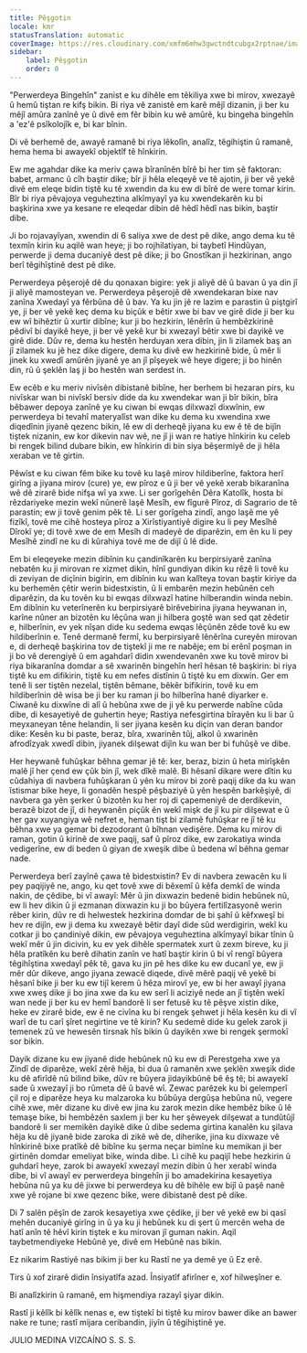 ```yaml
---
title: Pêşgotin
locale: kmr
statusTranslation: automatic
coverImage: https://res.cloudinary.com/xmfm6mhw3gwctndtcubgx2rptnae/image/upload/v1740337243/small_cover_educacion_fundamental_a051170f1c.webp
sidebar:
    label: Pêşgotin
    order: 0
---
```

"Perwerdeya Bingehîn" zanist e ku dihêle em têkiliya xwe bi mirov, xwezayê û hemû tiştan re kifş bikin. Bi riya vê zanistê em karê mêjî dizanin, ji ber ku mêjî amûra zanînê ye û divê em fêr bibin ku wê amûrê, ku bingeha bingehîn a 'ez'ê psîkolojîk e, bi kar bînin.

Di vê berhemê de, awayê ramanê bi riya lêkolîn, analîz, têgihiştin û ramanê, hema hema bi awayekî objektîf tê hînkirin.

Ew me agahdar dike ka meriv çawa bîranînên bîrê bi her tim sê faktoran: babet, armanc û cîh baştir dike; bîr ji hêla eleqeyê ve tê ajotin, ji ber vê yekê divê em eleqe bidin tiştê ku tê xwendin da ku ew di bîrê de were tomar kirin. Bîr bi riya pêvajoya veguheztina alkîmyayî ya ku xwendekarên ku bi başkirina xwe ya kesane re eleqedar dibin dê hêdî hêdî nas bikin, baştir dibe.

Ji bo rojavayîyan, xwendin di 6 saliya xwe de dest pê dike, ango dema ku tê texmîn kirin ku aqilê wan heye; ji bo rojhilatiyan, bi taybetî Hindûyan, perwerde ji dema ducaniyê dest pê dike; ji bo Gnostîkan ji hezkirinan, ango berî têgihîştinê dest pê dike.

Perwerdeya pêşerojê dê du qonaxan bigire: yek ji aliyê dê û bavan û ya din jî ji aliyê mamosteyan ve. Perwerdeya pêşerojê dê xwendekaran bixe nav zanîna Xwedayî ya fêrbûna dê û bav. Ya ku jin jê re lazim e parastin û piştgirî ye, ji ber vê yekê keç dema ku biçûk e bêtir xwe bi bav ve girê dide ji ber ku ew wî bihêztir û xurtir dibîne; kur ji bo hezkirin, lênêrîn û hembêzkirinê pêdivî bi dayikê heye, ji ber vê yekê kur bi xwezayî bêtir xwe bi dayikê ve girê dide. Dûv re, dema ku hestên herduyan xera dibin, jin li zilamek baş an jî zilamek ku jê hez dike digere, dema ku divê ew hezkirinê bide, û mêr li jinek ku xwedî amûrên jiyanê ye an jî pîşeyek wê heye digere; ji bo hinên din, rû û şeklên laş ji bo hestên wan serdest in.

Ew ecêb e ku meriv nivîsên dibistanê bibîne, her berhem bi hezaran pirs, ku nivîskar wan bi nivîskî bersiv dide da ku xwendekar wan ji bîr bikin, bîra bêbawer depoya zanînê ye ku ciwan bi ewqas dilxwazî dixwînin, ew perwerdeya bi tevahî materyalîst wan dike ku dema ku xwendina xwe diqedînin jiyanê qezenc bikin, lê ew di derheqê jiyana ku ew ê tê de bijîn tiştek nizanin, ew kor dikevin nav wê, ne jî ji wan re hatiye hînkirin ku celeb bi rengek bilind dubare bikin, ew hînkirin di bin siya bêşermiyê de ji hêla xeraban ve tê girtin.

Pêwîst e ku ciwan fêm bike ku tovê ku laşê mirov hildiberîne, faktora herî girîng a jiyana mirov (cure) ye, ew pîroz e û ji ber vê yekê xerab bikaranîna wê dê zirarê bide nifşa wî ya xwe. Li ser gorîgehên Dêra Katolîk, hosta bi rêzdariyeke mezin wekî nûnerê laşê Mesîh, ew fîgurê Pîroz, di Sagrario de tê parastin; ew ji tovê genim pêk tê. Li ser gorîgeha zindî, ango laşê me yê fizîkî, tovê me cihê hosteya pîroz a Xirîstiyantiyê digire ku li pey Mesîhê Dîrokî ye; di tovê xwe de em Mesîh di madeyê de diparêzin, em ên ku li pey Mesîhê zindî ne ku di kûrahiya tovê me de dijî û lê dide.

Em bi eleqeyeke mezin dibînin ku çandinîkarên ku berpirsiyarê zanîna nebatên ku ji mirovan re xizmet dikin, hînî gundiyan dikin ku rêzê li tovê ku di zeviyan de diçînin bigirin, em dibînin ku wan kalîteya tovan baştir kiriye da ku berhemên çêtir werin bidestxistin, û li embarên mezin hebûnên ceh diparêzin, da ku tovên ku bi ewqas dilxwazî hatine hilberandin winda nebin. Em dibînin ku veterînerên ku berpirsiyarê birêvebirina jiyana heywanan in, karîne nûner an bizotên ku lêçûna wan ji hilbera goştê wan sed qat zêdetir e, hilberînin, ev yek nîşan dide ku sedema ewqas lêçûnên zêde tovê ku ew hildiberînin e. Tenê dermanê fermî, ku berpirsiyarê lênêrîna cureyên mirovan e, di derheqê başkirina tov de tiştekî ji me re nabêje; em bi erênî poşman in ji bo vê derengiyê û em agahdarî didin xwendevanên xwe ku tovê mirov bi riya bikaranîna domdar a sê xwarinên bingehîn herî hêsan tê başkirin: bi riya tiştê ku em difikirin, tiştê ku em nefes distînin û tiştê ku em dixwin. Ger em tenê li ser tiştên nezelal, tiştên bêmane, bêkêr bifikirin, tovê ku em hildiberînin dê wisa be ji ber ku raman ji bo hilberîna hanê diyarker e. Ciwanê ku dixwîne di alî û hebûna xwe de ji yê ku perwerde nabîne cûda dibe, di kesayetiyê de guhertin heye; Rastiya nefesgirtina bîrayên ku li bar û meyxaneyan têne helandin, li ser jiyana kesên ku diçin van deran bandor dike: Kesên ku bi paste, beraz, bîra, xwarinên tûj, alkol û xwarinên afrodîzyak xwedî dibin, jiyanek dilşewat dijîn ku wan ber bi fuhûşê ve dibe.

Her heywanê fuhûşkar bêhna gemar jê tê: ker, beraz, bizin û heta mirîşkên malê jî her çend ew çûk bin jî, wek dîkê malê. Bi hêsanî dikare were dîtin ku cûdahiya di navbera fuhûşkaran û yên ku mirov bi zorê paqij dike da ku wan îstismar bike heye, li gonadên hespê pêşbaziyê û yên hespên barkêşiyê, di navbera ga yên şerker û bizotên ku her roj di çapemeniyê de derdikevin, berazê bizot de jî, di heywanên piçûk ên wekî mişk de jî ku pir dilşewat e û her gav xuyangiya wê nefret e, heman tişt bi zilamê fuhûşkar re jî tê ku bêhna xwe ya gemar bi dezodorant û bîhnan vedişêre. Dema ku mirov di raman, gotin û kirinê de xwe paqij, saf û pîroz dike, ew zarokatiya winda vedigerîne, ew di beden û giyan de xweşik dibe û bedena wî bêhna gemar nade.

Perwerdeya berî zayînê çawa tê bidestxistin? Ev di navbera zewacên ku li pey paqijiyê ne, ango, ku qet tovê xwe di bêxemî û kêfa demkî de winda nakin, de çêdibe, bi vî awayî: Mêr û jin dixwazin bedenê bidin hebûnek nû, ew li hev dikin û ji ezmanan dixwazin ku ji bo bûyera fertilîzasyonê werin rêber kirin, dûv re di helwestek hezkirina domdar de bi şahî û kêfxweşî bi hev re dijîn, ew ji dema ku xwezayê bêtir dayî dide sûd werdigirin, wekî ku cotkar ji bo çandiniyê dikin, ew pêvajoya veguheztina alkîmyayî bikar tînin û wekî mêr û jin dicivin, ku ev yek dihêle spermatek xurt û zexm bireve, ku ji hêla pratîkên ku berê dihatin zanîn ve hatî baştir kirin û bi vî rengî bûyera têgihîştina xwedayî pêk tê, gava ku jin pê hes dike ku ew ducanî ye, ew ji mêr dûr dikeve, ango jiyana zewacê diqede, divê mêrê paqij vê yekê bi hêsanî bike ji ber ku ew tijî kerem û hêza mirovî ye, ew bi her awayî jiyana xwe xweş dike ji bo jina xwe da ku ew serî li aciziyê nede an jî tiştên wekî wan nede ji ber ku ev hemî bandorê li ser fetusê ku tê pêşve xistin dike, heke ev zirarê bide, ew ê ne civîna ku bi rengek şehwet ji hêla kesên ku di vî warî de tu carî şîret negirtine ve tê kirin? Ku sedemê dide ku gelek zarok ji temenek zû ve hewesên tirsnak hîs bikin û dayikên xwe bi rengek şermokî sor bikin.

Dayik dizane ku ew jiyanê dide hebûnek nû ku ew di Perestgeha xwe ya Zindî de diparêze, wekî zêrê hêja, bi dua û ramanên xwe şeklên xweşik dide ku dê afirîdê nû bilind bike, dûv re bûyera jidayikbûnê bê êş tê; bi awayekî sade û xwezayî ji bo rûmeta dê û bavê wî. Zewac parêzek ku bi gelemperî çil roj e diparêze heya ku malzaroka ku bûbûya dergûşa hebûna nû, vegere cihê xwe, mêr dizane ku divê ew jina ku zarok mezin dike hembêz bike û lê temaşe bike, bi hembêzên saxlem ji ber ku her şêweyek dilşewat a tundûtûjî bandorê li ser memikên dayikê dike û dibe sedema girtina kanalên ku şilava hêja ku dê jiyanê bide zaroka di zikê wê de, diherike, jina ku dixwaze vê hînkirinê bixe pratîkê dê bibîne ku şerma neçar bimîne ku memikan ji ber girtinên domdar emeliyat bike, winda dibe. Li cihê ku paqijî hebe hezkirin û guhdarî heye, zarok bi awayekî xwezayî mezin dibin û her xerabî winda dibe, bi vî awayî ev perwerdeya bingehîn ji bo amadekirina kesayetiya hebûna nû ya ku dê jixwe bi perwerdeya ku dê bihêle ew bijî û paşê nanê xwe yê rojane bi xwe qezenc bike, were dibistanê dest pê dike.

Di 7 salên pêşîn de zarok kesayetiya xwe çêdike, ji ber vê yekê ew bi qasî mehên ducaniyê girîng in û ya ku ji hebûnek ku di şert û mercên weha de hatî anîn tê hêvî kirin tiştek e ku mirovan jî guman nakin. Aqil taybetmendiyeke Hebûnê ye, divê em Hebûnê nas bikin.

Ez nikarim Rastiyê nas bikim ji ber ku Rastî ne ya demê ye û Ez erê.

Tirs û xof zirarê didin însiyatîfa azad. Însiyatîf afirîner e, xof hilweşîner e.

Bi analîzkirin û ramanê, em hişmendiya razayî şiyar dikin.

Rastî ji kêlîk bi kêlîk nenas e, ew tiştekî bi tiştê ku mirov bawer dike an bawer nake re tune; rastî mijara ceribandin, jiyîn û têgihiştinê ye.

JULIO MEDINA VIZCAÍNO
S. S. S.

